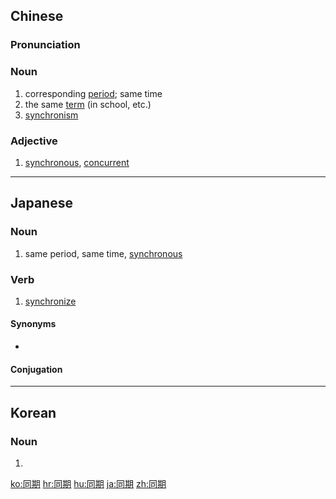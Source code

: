 ==Chinese==
{{zh-forms}}

===Pronunciation===
{{zh-pron
|m=tóng期
|c=tung4 kei4
|mn=tông-kî/qz,xm:tâng-kî
|cat=n,a
}}

===Noun===
{{zh-noun}}

# corresponding [[period]]; same time
# the same [[term]] (in school, etc.)
# [[synchronism]]

===Adjective===
{{zh-adj}}

# [[synchronous]], [[concurrent]]

----

==Japanese==
{{ja-kanjitab|どう|き|yomi=o}}

===Noun===
{{ja-noun|どうき}}

# same period, same time, [[synchronous]]

===Verb===
{{ja-verb-suru|どうき}}

# [[synchronize]]

====Synonyms====
* {{l|ja|シンクロナイズ|シンクロナイズさせる}}

====Conjugation====
{{ja-suru|どうき}}

----

==Korean==
{{ko-hanjatab}}

===Noun===
{{ko-noun|hj|hangeul=동기}}

# {{hanja form of|동기|same period, same time}}

[[ko:同期]]
[[hr:同期]]
[[hu:同期]]
[[ja:同期]]
[[zh:同期]]